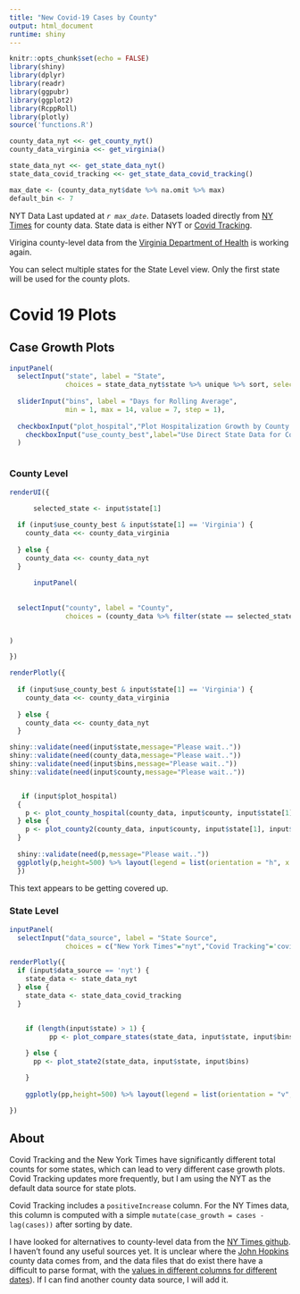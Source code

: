 ```yaml
---
title: "New Covid-19 Cases by County"
output: html_document
runtime: shiny
---
```


```r
knitr::opts_chunk$set(echo = FALSE)
library(shiny)
library(dplyr)
library(readr)
library(ggpubr)
library(ggplot2)
library(RcppRoll)
library(plotly)
source('functions.R')
```

```r

county_data_nyt <<- get_county_nyt()
county_data_virginia <<- get_virginia()

state_data_nyt <<- get_state_data_nyt()
state_data_covid_tracking <<- get_state_data_covid_tracking()

max_date <- (county_data_nyt$date %>% na.omit %>% max)
default_bin <- 7
```

NYT Data Last updated at *`r max_date`*. Datasets loaded directly from [NY Times](https://github.com/nytimes/covid-19-data) for county data. State data is either NYT or [Covid Tracking](https://covidtracking.com/api).

Virigina county-level data from the [Virginia Department of Health](http://www.vdh.virginia.gov/coronavirus/) is working again. 

You can select multiple states for the State Level view. Only the first state will be used for the county plots.

# Covid 19 Plots {.tabset}

## Case Growth Plots {.tabset}


```r


inputPanel(
  selectInput("state", label = "State",
              choices = state_data_nyt$state %>% unique %>% sort, selected = 'Virginia',multiple=TRUE),
  
  sliderInput("bins", label = "Days for Rolling Average",
              min = 1, max = 14, value = 7, step = 1),
  
  checkboxInput("plot_hospital","Plot Hospitalization Growth by County (Virginia Only)",value=FALSE),
    checkboxInput("use_county_best",label="Use Direct State Data for County if available", value=TRUE)
  )



```

### County Level

```r

renderUI({
  
      selected_state <- input$state[1]

  if (input$use_county_best & input$state[1] == 'Virginia') {
    county_data <<- county_data_virginia
    
  } else {
    county_data <<- county_data_nyt
  }
  
      inputPanel(
  
  
  selectInput("county", label = "County",
              choices = (county_data %>% filter(state == selected_state))$county %>% unique %>% sort, selected = 'Henrico')
  

)

})

renderPlotly({
  
  if (input$use_county_best & input$state[1] == 'Virginia') {
    county_data <<- county_data_virginia
    
  } else {
    county_data <<- county_data_nyt
  }

shiny::validate(need(input$state,message="Please wait.."))
shiny::validate(need(county_data,message="Please wait.."))
shiny::validate(need(input$bins,message="Please wait.."))
shiny::validate(need(input$county,message="Please wait.."))


   if (input$plot_hospital)
  {
    p <- plot_county_hospital(county_data, input$county, input$state[1], input$bins)
  } else {
    p <- plot_county2(county_data, input$county, input$state[1], input$bins)
  }
  
  shiny::validate(need(p,message="Please wait.."))
  ggplotly(p,height=500) %>% layout(legend = list(orientation = "h", x = 0.1, y = .8))
  })

```

This text appears to be getting covered up.

### State Level
``` r

inputPanel(
  selectInput("data_source", label = "State Source",
              choices = c("New York Times"="nyt","Covid Tracking"='covid_tracking'), selected = 'nyt'))

renderPlotly({
  if (input$data_source == 'nyt') {
    state_data <- state_data_nyt
  } else {
    state_data <- state_data_covid_tracking
  }
    
    
    if (length(input$state) > 1) {
          pp <- plot_compare_states(state_data, input$state, input$bins)

    } else {
      pp <- plot_state2(state_data, input$state, input$bins)

    }
  
    ggplotly(pp,height=500) %>% layout(legend = list(orientation = "v", x = 0.1, y = .8))

})

```

## About

Covid Tracking and the New York Times have significantly different total counts for some states, which can lead to very different case growth plots. Covid Tracking updates more frequently, but I am using the NYT as the default data source for state plots.

Covid Tracking includes a `positiveIncrease` column. For the NY Times data, this column is computed with a simple `mutate(case_growth = cases - lag(cases))` after sorting by date.

I have looked for alternatives to county-level data from the [NY Times github](https://github.com/nytimes/covid-19-data). I haven't found any useful sources yet. It is unclear where the [John Hopkins](https://github.com/CSSEGISandData/COVID-19) county data comes from, and the data files that do exist there have a difficult to parse format, with the [values in different columns for different dates](https://github.com/CSSEGISandData/COVID-19/blob/master/csse_covid_19_data/csse_covid_19_time_series/time_series_covid19_confirmed_US.csv)). If I can find another county data source, I will add it.

